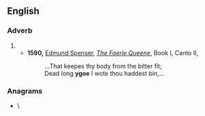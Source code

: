 ==English==

===Adverb===
{{en-adv|-}}

# {{obsolete spelling of|en|ago}}
#* '''1590,''' [[w:Edmund Spenser|Edmund Spenser]], ''[[w:The Faerie Queene|The Faerie Queene]]'', Book I, Canto II,
#*: ...That keepes thy body from the bitter fit;
#*: Dead long '''ygoe''' I wote thou haddest bin,...

===Anagrams===
* {{anagrams|en|a=egoy|goey(delicios)}}\